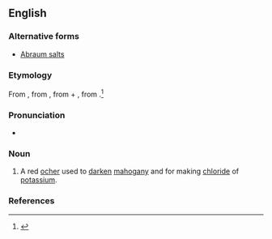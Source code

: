 ==English==

===Alternative forms===
* [[Abraum salts]]

===Etymology===
From {{etyl|de|en}} {{m|de|abräumen||to remove}}, from {{m|de|ab||from}}, from {{etyl|goh|en}} {{m|goh|aba||away}} + {{etyl|de|en}} {{m|de|raum||space}}, from {{etyl|goh|en}} {{m|goh|rūm}}.<ref>{{R:MW3 1976|page=5}}</ref>

===Pronunciation===
* {{a|US}} {{IPA|/ˈɑˌpɹaʊm/|lang=en}}

===Noun===
{{en-noun|-}}

# A red [[ocher]] used to [[darken]] [[mahogany]] and for making [[chloride]] of [[potassium]].

===References===
<references/>